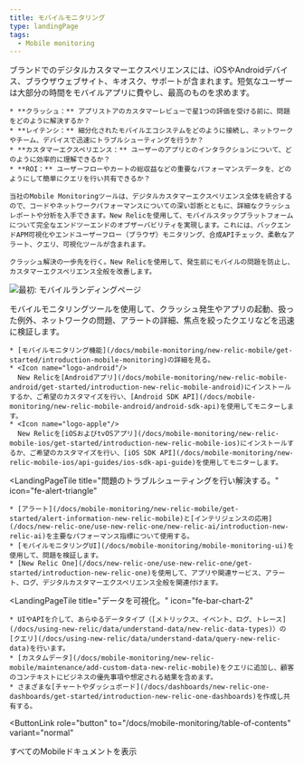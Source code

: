 ```yaml
---
title: モバイルモニタリング
type: landingPage
tags:
  - Mobile monitoring
---
```


<LandingPageHero>
  <HeroContent>
    ブランドでのデジタルカスタマーエクスペリエンスには、iOSやAndroidデバイス、ブラウザウェブサイト、キオスク、サポートが含まれます。短気なユーザーは大部分の時間をモバイルアプリに費やし、最高のものを求めます。

    * **クラッシュ：** アプリストアのカスタマーレビューで星1つの評価を受ける前に、問題をどのように解決するか？
    * **レイテンシ：** 細分化されたモバイルエコシステムをどのように接続し、ネットワークやチーム、デバイスで迅速にトラブルシューティングを行うか？
    * **カスタマーエクスペリエンス：** ユーザーのアプリとのインタラクションについて、どのように効率的に理解できるか？
    * **ROI：** ユーザーフローやカートの総収益などの重要なパフォーマンスデータを、どのようにして簡単にクエリを行い共有できるか？

    当社のMobile Monitoringツールは、デジタルカスタマーエクスペリエンス全体を統合するので、コードやネットワークパフォーマンスについての深い診断とともに、詳細なクラッシュレポートや分析を入手できます。New Relicを使用して、モバイルスタックプラットフォームについて完全なエンドツーエンドのオブザーバビリティを実現します。これには、バックエンドAPM可視化やエンドユーザーフロー（ブラウザ）モニタリング、合成APIチェック、柔軟なアラート、クエリ、可視化ツールが含まれます。

    クラッシュ解決の一歩先を行く。New Relicを使用して、発生前にモバイルの問題を防止し、カスタマーエクスペリエンス全般を改善します。
  </HeroContent>

  ![最初: モバイルランディングページ](./images/mobile-nrOne-crash-edit.png "最初: モバイルランディングページ")

  <figcaption>
    モバイルモニタリングツールを使用して、クラッシュ発生やアプリの起動、扱った例外、ネットワークの問題、アラートの詳細、焦点を絞ったクエリなどを迅速に検証します。
  </figcaption>
</LandingPageHero>

<LandingPageTileGrid>
  <LandingPageTile
    title="始めてみましょう。"
    icon="fe-check-square"
  >


    * [モバイルモニタリング機能](/docs/mobile-monitoring/new-relic-mobile/get-started/introduction-mobile-monitoring)の詳細を見る。
    * <Icon name="logo-android"/>
      New Relicを[Androidアプリ](/docs/mobile-monitoring/new-relic-mobile-android/get-started/introduction-new-relic-mobile-android)にインストールするか、ご希望のカスタマイズを行い、[Android SDK API](/docs/mobile-monitoring/new-relic-mobile-android/android-sdk-api)を使用してモニターします。
    * <Icon name="logo-apple"/>
      New Relicを[iOSおよびtvOSアプリ](/docs/mobile-monitoring/new-relic-mobile-ios/get-started/introduction-new-relic-mobile-ios)にインストールするか、ご希望のカスタマイズを行い、[iOS SDK API](/docs/mobile-monitoring/new-relic-mobile-ios/api-guides/ios-sdk-api-guide)を使用してモニターします。
  </LandingPageTile>

  <LandingPageTile
    title="問題のトラブルシューティングを行い解決する。"
    icon="fe-alert-triangle"
  >


    * [アラート](/docs/mobile-monitoring/new-relic-mobile/get-started/alert-information-new-relic-mobile)と[インテリジェンスの応用](/docs/new-relic-one/use-new-relic-one/new-relic-ai/introduction-new-relic-ai)を主要なパフォーマンス指標について使用する。
    * [モバイルモニタリングUI](/docs/mobile-monitoring/mobile-monitoring-ui)を使用して、問題を検証します。
    * [New Relic One](/docs/new-relic-one/use-new-relic-one/get-started/introduction-new-relic-one)を使用して、アプリや関連サービス、アラート、ログ、デジタルカスタマーエクスペリエンス全般を関連付けます。
  </LandingPageTile>

  <LandingPageTile
    title="データを可視化。"
    icon="fe-bar-chart-2"
  >


    * UIやAPIを介して、あらゆるデータタイプ（[メトリックス、イベント、ログ、トレース](/docs/using-new-relic/data/understand-data/new-relic-data-types)）の[クエリ](/docs/using-new-relic/data/understand-data/query-new-relic-data)を行います。
    * [カスタムデータ](/docs/mobile-monitoring/new-relic-mobile/maintenance/add-custom-data-new-relic-mobile)をクエリに追加し、顧客のコンテキストにビジネスの優先事項や想定される結果を含めます。
    * さまざまな[チャートやダッシュボード](/docs/dashboards/new-relic-one-dashboards/get-started/introduction-new-relic-one-dashboards)を作成し共有する。
  </LandingPageTile>
</LandingPageTileGrid>

<ButtonLink
  role="button"
  to="/docs/mobile-monitoring/table-of-contents"
  variant="normal"
>
  すべてのMobileドキュメントを表示
</ButtonLink>
